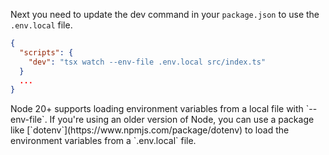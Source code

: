 
<Step2SetEnv />

Next you need to update the dev command in your `package.json` to use the
`.env.local` file.

```json
{
  "scripts": {
    "dev": "tsx watch --env-file .env.local src/index.ts"
  }
  ...
}
```

<Aside type="note" title="env files">
  Node 20+ supports loading environment variables from a local file with
  `--env-file`. If you're using an older version of Node, you can use a package
  like [`dotenv`](https://www.npmjs.com/package/dotenv) to load the environment
  variables from a `.env.local` file.
</Aside>

